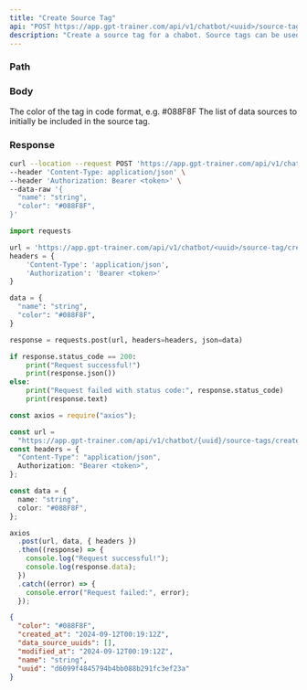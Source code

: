 ```yaml
---
title: "Create Source Tag"
api: "POST https://app.gpt-trainer.com/api/v1/chatbot/<uuid>/source-tag/create"
description: "Create a source tag for a chabot. Source tags can be used to organize sources."
---
```


### Path

<ParamField path="uuid" type="string" required />

### Body

<ParamField body="name" type="string" required />
<ParamField body="color" type="string" required>
  The color of the tag in code format, e.g. #088F8F
</ParamField>
<ParamField body="data_source_uuids" type="List[string]">
  The list of data sources to initially be included in the source tag.
</ParamField>

### Response

<ResponseField name="uuid" type="string" />
<ResponseField name="name" type="string" />
<ResponseField name="color" type="string" />
<ResponseField name="data_source_uuids" type="List[string]" />
<ResponseField name="created_at" type="string" />
<ResponseField name="modified_at" type="string" />

<RequestExample>

```bash Curl
curl --location --request POST 'https://app.gpt-trainer.com/api/v1/chatbot/<uuid>/source-tag/create' \
--header 'Content-Type: application/json' \
--header 'Authorization: Bearer <token>' \
--data-raw '{
  "name": "string",
  "color": "#088F8F",
}'
```

```py Python
import requests

url = 'https://app.gpt-trainer.com/api/v1/chatbot/<uuid>/source-tag/create'
headers = {
    'Content-Type': 'application/json',
    'Authorization': 'Bearer <token>'
}

data = {
  "name": "string",
  "color": "#088F8F",
}

response = requests.post(url, headers=headers, json=data)

if response.status_code == 200:
    print("Request successful!")
    print(response.json())
else:
    print("Request failed with status code:", response.status_code)
    print(response.text)
```

```ts JavaScript
const axios = require("axios");

const url =
  "https://app.gpt-trainer.com/api/v1/chatbot/{uuid}/source-tags/create";
const headers = {
  "Content-Type": "application/json",
  Authorization: "Bearer <token>",
};

const data = {
  name: "string",
  color: "#088F8F",
};

axios
  .post(url, data, { headers })
  .then((response) => {
    console.log("Request successful!");
    console.log(response.data);
  })
  .catch((error) => {
    console.error("Request failed:", error);
  });
```

</RequestExample>

<ResponseExample>

```json Response
{
  "color": "#088F8F",
  "created_at": "2024-09-12T00:19:12Z",
  "data_source_uuids": [],
  "modified_at": "2024-09-12T00:19:12Z",
  "name": "string",
  "uuid": "d6099f4845794b4bb088b291fc3ef23a"
}
```

</ResponseExample>
